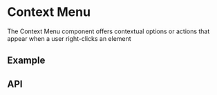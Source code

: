 
<Meta of={ContextMenuStories} />

# Context Menu
The Context Menu component offers contextual options or actions that appear when a user right-clicks an element

## Example
<Canvas sourceState="shown" of={ContextMenuStories.Simple} />

## API
<PropsTable name="ContextMenu" />

